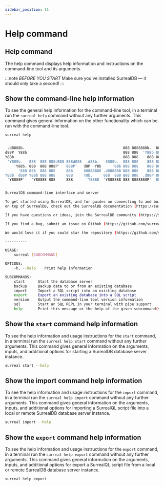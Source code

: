 ```yaml
---
sidebar_position: 11
---
```


# Help command

## Help command

The help command displays help information and instructions on the command-line tool and its arguments.

:::note
 <em>BEFORE YOU START</em> Make sure you’ve installed SurrealDB — it should only take a second! 
:::

## Show the command-line help information
To see the general help information for the command-line tool, in a terminal run the `surreal help` command without any further arguments. This command gives general information on the other functionality which can be run with the command-line tool.

```bash
surreal help
```

```bash

 .d8888b.                                             888 8888888b.  888888b.
d88P  Y88b                                            888 888  'Y88b 888  '88b
Y88b.                                                 888 888    888 888  .88P
 'Y888b.   888  888 888d888 888d888  .d88b.   8888b.  888 888    888 8888888K.
	'Y88b. 888  888 888P'   888P'   d8P  Y8b     '88b 888 888    888 888  'Y88b
	  '888 888  888 888     888     88888888 .d888888 888 888    888 888    888
Y88b  d88P Y88b 888 888     888     Y8b.     888  888 888 888  .d88P 888   d88P
 'Y8888P'   'Y88888 888     888      'Y8888  'Y888888 888 8888888P'  8888888P'


SurrealDB command-line interface and server

To get started using SurrealDB, and for guides on connecting to and building applications
on top of SurrealDB, check out the SurrealDB documentation (https://surrealdb.com/docs).

If you have questions or ideas, join the SurrealDB community (https://surrealdb.com/community).

If you find a bug, submit an issue on Github (https://github.com/surrealdb/surrealdb/issues).

We would love it if you could star the repository (https://github.com/surrealdb/surrealdb).

----------

USAGE:
	surreal [SUBCOMMAND]

OPTIONS:
	-h, --help    Print help information

SUBCOMMANDS:
	start      Start the database server
	backup     Backup data to or from an existing database
	import     Import a SQL script into an existing database
	export     Export an existing database into a SQL script
	version    Output the command-line tool version information
	sql        Start an SQL REPL in your terminal with pipe support
	help       Print this message or the help of the given subcommand(s)

```

## Show the `start` command help information

To see the help information and usage instructions for the `start` command, in a terminal run the `surreal help start` command without any further arguments. This command gives general information on the arguments, inputs, and additional options for starting a SurrealDB database server instance.

```bash
surreal start --help
```

## Show the import command help information

To see the help information and usage instructions for the `import` command, in a terminal run the `surreal help import` command without any further arguments. This command gives general information on the arguments, inputs, and additional options for importing a SurrealQL script file into a local or remote SurrealDB database server instance.

```bash
surreal import --help
```

## Show the `export` command help information

To see the help information and usage instructions for the `export` command, in a terminal run the `surreal help export` command without any further arguments. This command gives general information on the arguments, inputs, and additional options for export a SurrealQL script file from a local or remote SurrealDB database server instance.

```bash
surreal help export
```
